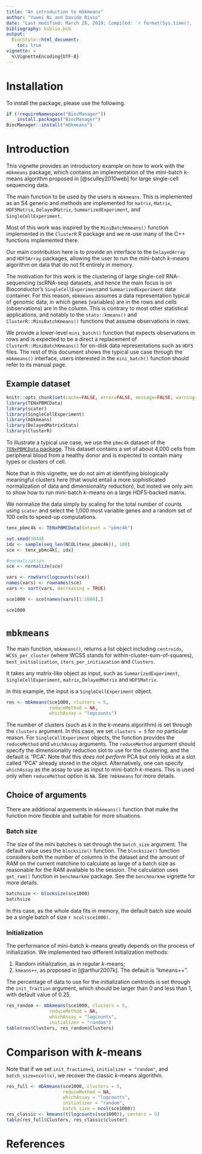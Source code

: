 ```yaml
---
title: "An introduction to mbkmeans"
author: "Yuwei Ni and Davide Risso"
date: "Last modified: March 28, 2019; Compiled: `r format(Sys.time(), '%B %d, %Y')`"
bibliography: biblio.bib
output:
  BiocStyle::html_document:
    toc: true
vignette: >
  %\VignetteEncoding{UTF-8}
---
```


<!--
%\VignetteEngine{knitr::rmarkdown}
%\VignetteIndexEntry{mbkmeans vignette}
-->

# Installation

To install the package, please use the following.

```r
if (!requireNamespace("BiocManager"))
    install.packages("BiocManager")
BiocManager::install("mbkmeans")
```

# Introduction

This vignette provides an introductory example on how
to work with the `mbkmeans` package, which contains an 
implementation of the mini-batch k-means algorithm 
proposed in [@sculley2010web] for large single-cell
sequencing data.

The main function to be used by the users is `mbkmeans`.
This is implemented as an S4 generic and methods are
implemented for `matrix`, `Matrix`, `HDF5Matrix`, 
`DelayedMatrix`, `SummarizedExperiment`, and 
`SingleCellExperiment`.

Most of this work was inspired by the 
`MiniBatchKmeans()` function implemented in the 
`ClusterR` R package and we re-use many of the
C++ functions implemented there.

Our main contribution here is to provide an 
interface to the `DelayedArray` and `HDF5Array`
packages, allowing the user to run the mini-batch 
_k_-means algorithm on data that do not fit 
entirely in memory.

The motivation for this work is the clustering of 
large single-cell RNA-sequencing (scRNA-seq) datasets, 
and hence the main focus is on Bioconductor's 
`SingleCellExperiment`and `SummarizedExperiment` 
data container. For this reason, `mbkmeans` assumes a 
data representation typical of genomic data, in which 
genes (variables) are in the rows and cells 
(observations) are in the column. This is contrary to 
most other statistical applications, and notably to 
the `stats::kmeans()` and `ClusterR::MiniBatchKmeans()`
functions that assume observations in rows.

We provide a lower-level `mini_batch()` function that 
expects observations in rows and is expected to be a direct
a replacement of `ClusterR::MiniBatchKmeans()` for on-disk 
data representations such as `HDF5` files. The rest of 
this document shows the typical use case through the 
`mbkmeans()` interface, users interested in the
`mini_batch()` function should refer to its manual page.

## Example dataset

```r
knitr::opts_chunk$set(cache=FALSE, error=FALSE, message=FALSE, warning=FALSE)
library(TENxPBMCData)
library(scater)
library(SingleCellExperiment)
library(mbkmeans)
library(DelayedMatrixStats)
library(ClusterR)
```

To illustrate a typical use case, we use the 
`pbmc4k` dataset of the 
[`TENxPBMCData` package](https://bioconductor.org/packages/release/data/experiment/html/TENxPBMCData.html). 
This dataset contains a set of about 4,000 cells from
peripheral blood from a healthy donor and is expected 
to contain many types or clusters of cell.

Note that in this vignette, we do not aim at identifying 
biologically meaningful clusters here (that would 
entail a more sophisticated normalization of data and 
dimensionality reduction), but insted we only aim to show
how to run mini-batch _k_-means on a large HDF5-backed
matrix.

We normalize the data simply by scaling for the total 
number of counts using `scater` and select the 1,000 
most variable genes and a random set of 100 cells to 
speed-up computations.

```r
tenx_pbmc4k <- TENxPBMCData(dataset = "pbmc4k")

set.seed(1034)
idx <- sample(seq_len(NCOL(tenx_pbmc4k)), 100)
sce <- tenx_pbmc4k[, idx]

#normalization
sce <- normalize(sce)

vars <- rowVars(logcounts(sce))
names(vars) <- rownames(sce)
vars <- sort(vars, decreasing = TRUE)

sce1000 <- sce[names(vars)[1:1000],]

sce1000
```

# `mbkmeans`

The main function, `mbkmeans()`, returns a 
list object including `centroids`, 
`WCSS_per_cluster` (where WCSS stands for 
within-cluster-sum-of-squares), 
`best_initialization`, `iters_per_initiazation`
and `Clusters`.

It takes any matrix-like object as input, such 
as `SummarizedExperiment`, `SingleCellExperiment`,
`matrix`, `DelayedMatrix` and `HDF5Matrix`. 

In this example, the input is a `SingleCellExperiment` 
object.

```r
res <- mbkmeans(sce1000, clusters = 5,
                reduceMethod = NA,
                whichAssay = "logcounts")
```

The number of clusters (such as _k_ in the 
_k_-means algorithm) is set through the `clusters` 
argument. In this case, we set `clusters = 5` for 
no particular reason. For `SingleCellExperiment` 
objects, the function provides the `reduceMethod` 
and `whichAssay` arguments. The `reduceMethod` argument
should specify the dimensionality reduction slot 
to use for the clustering, and the default is 
"PCA". Note that this *does not perform* PCA but 
only looks at a slot called "PCA" already stored 
in the object. Alternatively, one can specify 
`whichAssay` as the assay to use as input to 
mini-batch _k_-means. This is used only when 
`reduceMethod` option is `NA`. See `?mbkmeans` 
for more details.

## Choice of arguments

There are additional arguements in `mbkmeans()` 
function that make the function more flexible 
and suitable for more situations. 

### Batch size

The size of the mini batches is set through the 
`batch_size` argument. The default value uses the 
`blocksize()` function. The `blocksize()` function 
considers both the number of columns in the dataset
and the amount of RAM on the current matchine to 
calculate as large of a batch size as reasonable for 
the RAM available to the session. The calculation uses 
`get_ram()` function in `benchmarkme` package. See 
the `benchmarkme` vignette for more details.

```r
batchsize <- blocksize(sce1000)
batchsize
```

In this case, as the whole data fits in memory,
the default batch size would be a single 
batch of size `r ncol(sce1000)`.

### Initialization

The performance of mini-batch _k_-means greatly 
depends on the process of initialization. We 
implemented two different initialization methods:

1. Random initialization, as in regular _k_-means; 
2. `kmeans++`, as proposed in [@arthur2007k]. The default is "kmeans++". 

The percentage of data to use for the initialization
centroids is set through the `init_fraction` argument, 
which should be larger than 0 and less than 1, with
default value of 0.25.

```r
res_random <- mbkmeans(sce1000, clusters = 5, 
                reduceMethod = NA,
                whichAssay = "logcounts",
                initializer = "random")
table(res$Clusters, res_random$Clusters)
```

# Comparison with _k_-means

Note that if we set `init_fraction=1`, 
`initializer = "random"`, and `batch_size=ncol(x)`, 
we recover the classic _k_-means algorithm.

```r
res_full <- mbkmeans(sce1000, clusters = 5,
                     reduceMethod = NA,
                     whichAssay = "logcounts",
                     initializer = "random",
                     batch_size = ncol(sce1000))
res_classic <- kmeans(t(logcounts(sce1000)), centers = 5)
table(res_full$Clusters, res_classic$cluster)
```

# References
